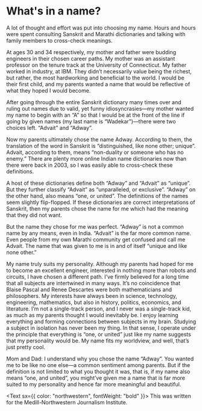 
# What's in a name?

A lot of thought and effort was put into choosing my name. Hours and hours were spent consulting Sanskrit and Marathi dictionaries and talking with family members to cross-check meanings.

At ages 30 and 34 respectively, my mother and father were budding engineers in their chosen career paths. My mother was an assistant professor on the tenure track at the University of Connecticut. My father worked in industry, at IBM. They didn’t necessarily value being the richest, but rather, the most hardworking and beneficial to the world. I would be their first child, and my parents wanted a name that would be reflective of what they hoped I would become.

After going through the entire Sanskrit dictionary many times over and ruling out names due to valid, yet funny idiosyncrasies—my mother wanted my name to begin with an “A” so that I would be at the front of the line if going by given names (my last name is “Wadekar”)—there were two choices left. “Advait” and “Adway”.

Now my parents ultimately chose the name Adway. According to them, the translation of the word in Sanskrit is “distinguished, like none other; unique”. Advait, according to them, means “non-duality or someone who has no enemy.” There are plenty more online Indian name dictionaries now than there were back in 2003, so I was easily able to cross-check these definitions.

A host of these dictionaries define both “Adway” and “Advait” as “unique”. But they further classify “Advait” as “unparalleled, or exclusive”. “Adway” on the other hand, also means “one, or united”. The definitions of the names seem slightly flip-flopped. If these dictionaries are correct interpretations of Sanskrit, then my parents chose the name for me which had the meaning that they did not want.

But the name they chose for me was perfect. “Adway” is not a common name by any means, even in India. “Advait” is the far more common name. Even people from my own Marathi community get confused and call me Advait. The name that was given to me is in and of itself “unique and like none other.”

My name truly suits my personality. Although my parents had hoped for me to become an excellent engineer, interested in nothing more than robots and circuits, I have chosen a different path. I’ve firmly believed for a long time that all subjects are intertwined in many ways. It’s no coincidence that Blaise Pascal and Renee Descartes were both mathematicians and philosophers. My interests have always been in science, technology, engineering, mathematics, but also in history, politics, economics, and literature. I’m not a single-track person, and I never was a single-track kid, as much as my parents thought I would inevitably be. I enjoy learning everything and forming connections between subjects in my brain. Studying a subject in isolation has never been my thing. In that sense, I operate under the principle that everything is “one, or united” just like my name suggests that my personality would be. My name fits my worldview, and well, that’s just pretty cool.

Mom and Dad: I understand why you chose the name “Adway”. You wanted me to be like no one else—a common sentiment among parents. But if the definition is not limited to what you thought it was, that is, if my name also means “one, and united”, you might’ve given me a name that is far more suited to my personality and hence far more meaningful and beautiful.

<Text sx={{ color: "northwestern", fontWeight: "bold" }}>
  This was written for the Medill-Northwestern Journalism Institute.
</Text>
